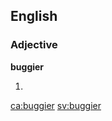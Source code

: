 ==English==

===Adjective===
'''buggier'''

# {{en-comparative of|buggy}}

[[ca:buggier]]
[[sv:buggier]]